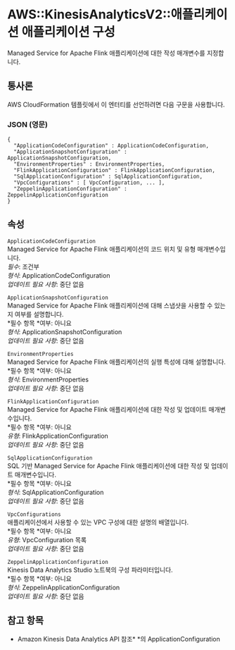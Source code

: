 # AWS::KinesisAnalyticsV2::애플리케이션 애플리케이션 구성

Managed Service for Apache Flink 애플리케이션에 대한 작성 매개변수를 지정합니다.

## 통사론

AWS CloudFormation 템플릿에서 이 엔터티를 선언하려면 다음 구문을 사용합니다.

### JSON (영문)

```
{
  "ApplicationCodeConfiguration" : ApplicationCodeConfiguration,
  "ApplicationSnapshotConfiguration" : ApplicationSnapshotConfiguration,
  "EnvironmentProperties" : EnvironmentProperties,
  "FlinkApplicationConfiguration" : FlinkApplicationConfiguration,
  "SqlApplicationConfiguration" : SqlApplicationConfiguration,
  "VpcConfigurations" : [ VpcConfiguration, ... ],
  "ZeppelinApplicationConfiguration" : ZeppelinApplicationConfiguration
}
```

## 속성

`ApplicationCodeConfiguration`  
Managed Service for Apache Flink 애플리케이션의 코드 위치 및 유형 매개변수입니다.  
_필수_: 조건부  
_형식_: ApplicationCodeConfiguration  
_업데이트 필요 사항_: 중단 없음

`ApplicationSnapshotConfiguration`  
Managed Service for Apache Flink 애플리케이션에 대해 스냅샷을 사용할 수 있는지 여부를 설명합니다.  
*필수 항목 *여부: 아니요  
_형식_: ApplicationSnapshotConfiguration  
_업데이트 필요 사항_: 중단 없음

`EnvironmentProperties`  
Managed Service for Apache Flink 애플리케이션의 실행 특성에 대해 설명합니다.  
*필수 항목 *여부: 아니요  
_형식_: EnvironmentProperties  
_업데이트 필요 사항_: 중단 없음

`FlinkApplicationConfiguration`  
Managed Service for Apache Flink 애플리케이션에 대한 작성 및 업데이트 매개변수입니다.  
*필수 항목 *여부: 아니요  
_유형_: FlinkApplicationConfiguration  
_업데이트 필요 사항_: 중단 없음

`SqlApplicationConfiguration`  
SQL 기반 Managed Service for Apache Flink 애플리케이션에 대한 작성 및 업데이트 매개변수입니다.  
*필수 항목 *여부: 아니요  
_형식_: SqlApplicationConfiguration  
_업데이트 필요 사항_: 중단 없음

`VpcConfigurations`  
애플리케이션에서 사용할 수 있는 VPC 구성에 대한 설명의 배열입니다.  
*필수 항목 *여부: 아니요  
_유형_: VpcConfiguration 목록  
_업데이트 필요 사항_: 중단 없음

`ZeppelinApplicationConfiguration`  
Kinesis Data Analytics Studio 노트북의 구성 파라미터입니다.  
*필수 항목 *여부: 아니요  
_형식_: ZeppelinApplicationConfiguration  
_업데이트 필요 사항_: 중단 없음

## 참고 항목

- Amazon Kinesis Data Analytics API 참조\* \*의 ApplicationConfiguration
